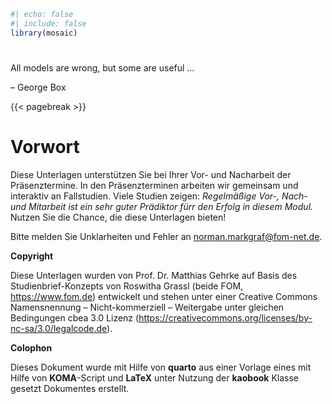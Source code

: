 ```r
#| echo: false
#| include: false
library(mosaic)
```

#  {.unnumbered}

::: Zitat
::: center
All models are wrong, but some are useful ...
:::

::: align-right
-- George Box
:::
:::

{{< pagebreak >}}

# Vorwort {.unnumbered}

Diese Unterlagen unterstützen Sie bei Ihrer Vor- und Nacharbeit der Präsenztermine.
In den Präsenzterminen arbeiten wir gemeinsam und interaktiv an Fallstudien. 
Viele Studien zeigen: *Regelmäßige Vor-, Nach- und Mitarbeit ist ein sehr guter Prädiktor fürr den Erfolg in diesem Modul.* 
Nutzen Sie die Chance, die diese Unterlagen bieten!

Bitte melden Sie Unklarheiten und Fehler an [norman.markgraf\@fom-net.de](mailto:norman.markgraf@fom-net.de).

**Copyright**\

Diese Unterlagen wurden von Prof. Dr. Matthias Gehrke auf Basis des Studienbrief-Konzepts von Roswitha Grassl (beide FOM, <https://www.fom.de>) entwickelt und stehen unter einer Creative Commons Namensnennung -- Nicht-kommerziell -- Weitergabe unter gleichen Bedingungen cbea 3.0 Lizenz (<https://creativecommons.org/licenses/by-nc-sa/3.0/legalcode.de>).

**Colophon**\

Dieses Dokument wurde mit Hilfe von **quarto** aus einer Vorlage eines mit Hilfe von **KOMA**-Script und **LaTeX** unter Nutzung der **kaobook** Klasse gesetzt Dokumentes erstellt.
